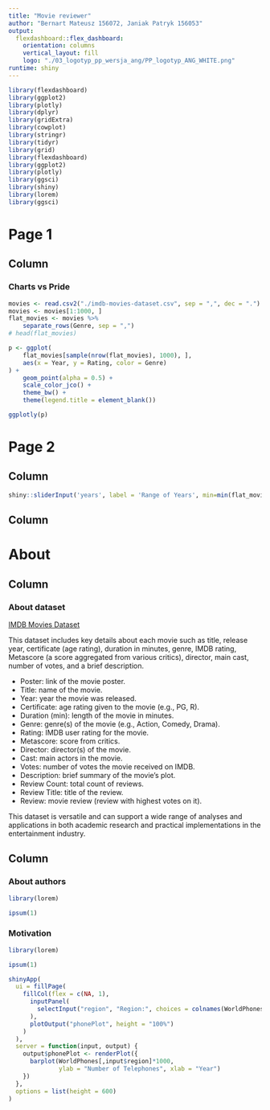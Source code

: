 ```yaml
---
title: "Movie reviewer"
author: "Bernart Mateusz 156072, Janiak Patryk 156053"
output: 
  flexdashboard::flex_dashboard:
    orientation: columns
    vertical_layout: fill
    logo: "./03_logotyp_pp_wersja_ang/PP_logotyp_ANG_WHITE.png"
runtime: shiny
---
```

<style>
.navbar-header {
    display: flex;
    align-items: center;
    flex-direction: column;
}
.navbar-brand {
    display: flex;
    justify-content: space-between;
    width: 100vw;    
}
</style>


```r
library(flexdashboard)
library(ggplot2)
library(plotly)
library(dplyr)
library(gridExtra)
library(cowplot)
library(stringr)
library(tidyr)
library(grid)
library(flexdashboard)
library(ggplot2)
library(plotly)
library(ggsci)
library(shiny)
library(lorem)
library(ggsci)
```

Page 1
=====================================

Column {data-width=650}
-----------------------------------------------------------------------

### Charts vs Pride

```r
movies <- read.csv2("./imdb-movies-dataset.csv", sep = ",", dec = ".")
movies <- movies[1:1000, ]
flat_movies <- movies %>%
    separate_rows(Genre, sep = ",")
# head(flat_movies)
```

```r
p <- ggplot(
    flat_movies[sample(nrow(flat_movies), 1000), ],
    aes(x = Year, y = Rating, color = Genre)
) +
    geom_point(alpha = 0.5) +
    scale_color_jco() +
    theme_bw() +
    theme(legend.title = element_blank())

ggplotly(p)
```

Page 2
=====================================

Column {data-width=350}
-----------------------------------------------------------------------

```r
shiny::sliderInput('years', label = 'Range of Years', min=min(flat_movies$Year), max = max(flat_movies$Year), value = c(1990,2020))
```

Column {data-width=650}
-----------------------------------------------------------------------


About
=====================================

Column {data-width=650}
-----------------------------------------------------------------------
### About dataset

[IMDB Movies Dataset](https://www.kaggle.com/datasets/amanbarthwal/imdb-movies-data)

This dataset includes key details about each movie such as title, release year, certificate (age rating), duration in minutes, genre, IMDB rating, Metascore (a score aggregated from various critics), director, main cast, number of votes, and a brief description.

- Poster: link of the movie poster.
- Title: name of the movie.
- Year: year the movie was released.
- Certificate: age rating given to the movie (e.g., PG, R).
- Duration (min): length of the movie in minutes.
- Genre: genre(s) of the movie (e.g., Action, Comedy, Drama).
- Rating: IMDB user rating for the movie.
- Metascore: score from critics.
- Director: director(s) of the movie.
- Cast: main actors in the movie.
- Votes: number of votes the movie received on IMDB.
- Description: brief summary of the movie's plot.
- Review Count: total count of reviews.
- Review Title: title of the review.
- Review: movie review (review with highest votes on it).

This dataset is versatile and can support a wide range of analyses and applications in both academic research and practical implementations in the entertainment industry.

Column {data-width=350}
-----------------------------------------------------------------------

### About authors

```r
library(lorem)

ipsum(1)
```

### Motivation

```r
library(lorem)

ipsum(1)
```

```r
shinyApp(
  ui = fillPage(
    fillCol(flex = c(NA, 1), 
      inputPanel(
        selectInput("region", "Region:", choices = colnames(WorldPhones))
      ),
      plotOutput("phonePlot", height = "100%")
    )
  ),
  server = function(input, output) {
    output$phonePlot <- renderPlot({
      barplot(WorldPhones[,input$region]*1000, 
              ylab = "Number of Telephones", xlab = "Year")
    })
  },
  options = list(height = 600)
)
```